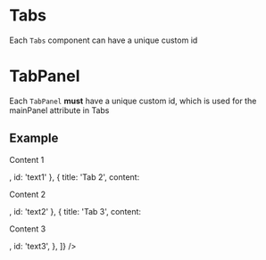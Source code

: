 

<Meta title="Components/Tabs/Id" component={Tabs} />

# Tabs

Each `Tabs` component can have a unique custom id

# TabPanel

Each `TabPanel` **must** have a unique custom id, which is used for the mainPanel attribute in Tabs

## Example

<Canvas>
  <Tabs
    id="uniquevalue"
    mainPanel="text2"
    panels={[
      { title: 'Tab 1', content: <p>Content 1</p>, id: 'text1' },
      { title: 'Tab 2', content: <p>Content 2</p>, id: 'text2' },
      {
        title: 'Tab 3',
        content: <p>Content 3</p>,
        id: 'text3',
      },
    ]}
  />
</Canvas>
